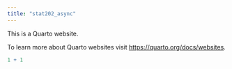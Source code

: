 ```yaml
---
title: "stat202_async"
---
```


This is a Quarto website.

To learn more about Quarto websites visit <https://quarto.org/docs/websites>.

```r
1 + 1
```
